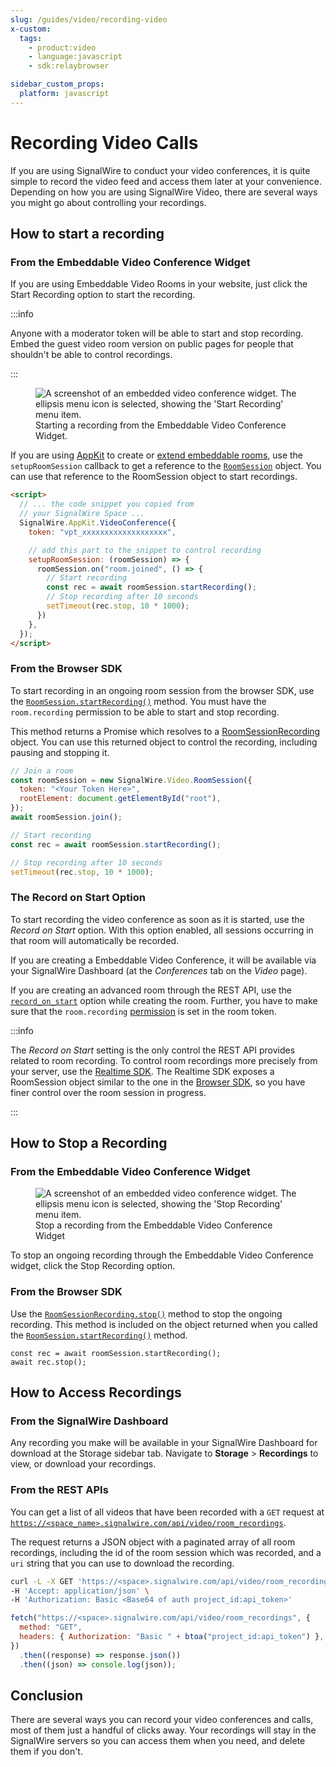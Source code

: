 ```yaml
---
slug: /guides/video/recording-video
x-custom:
  tags:
    - product:video
    - language:javascript
    - sdk:relaybrowser

sidebar_custom_props:
  platform: javascript
---
```




# Recording Video Calls

If you are using SignalWire to conduct your video conferences, it is quite simple to record the video feed and access them later
at your convenience. Depending on how you are using SignalWire Video, there are several ways you might go about controlling your recordings.

## How to start a recording

### From the Embeddable Video Conference Widget

If you are using Embeddable Video Rooms in your website, just click the Start Recording option to start the recording.

:::info

Anyone with a moderator token will be able to start and stop recording. Embed the guest video
room version on public pages for people that shouldn't be able to control recordings.

:::

<figure>
  <img 
    className="img-400" 
    src={require("./pvc-start.webP").default}
    alt="A screenshot of an embedded video conference widget. The ellipsis menu icon is selected, showing the 'Start Recording' menu item." 
  />
  <figcaption>
    Starting a recording from the Embeddable Video Conference Widget.
  </figcaption>
</figure>

If you are using [AppKit](https://www.npmjs.com/package/@signalwire/app-kit) to create or [extend embeddable rooms](/video/getting-started/extending-rooms-with-custom-code),
use the `setupRoomSession` callback to get a reference to the [`RoomSession`](/sdks/browser-sdk/video/room-session) object.
You can use that reference to the RoomSession object to start recordings.

```html
<script>
  // ... the code snippet you copied from
  // your SignalWire Space ...
  SignalWire.AppKit.VideoConference({
    token: "vpt_xxxxxxxxxxxxxxxxxxx",

    // add this part to the snippet to control recording
    setupRoomSession: (roomSession) => {
      roomSession.on("room.joined", () => {
        // Start recording
        const rec = await roomSession.startRecording();
        // Stop recording after 10 seconds
        setTimeout(rec.stop, 10 * 1000);
      })
    },
  });
</script>
```

### From the Browser SDK

To start recording in an ongoing room session from the browser SDK, use the [`RoomSession.startRecording()`](/sdks/browser-sdk/video/room-session#startrecording) method. You must have the `room.recording` permission to be able to start and stop recording.

This method returns a Promise which resolves to a [RoomSessionRecording](/sdks/browser-sdk/video/room-session-recording) object. You can use this returned object to control the recording, including pausing and stopping it.

```javascript
// Join a room
const roomSession = new SignalWire.Video.RoomSession({
  token: "<Your Token Here>",
  rootElement: document.getElementById("root"),
});
await roomSession.join();

// Start recording
const rec = await roomSession.startRecording();

// Stop recording after 10 seconds
setTimeout(rec.stop, 10 * 1000);
```

### The Record on Start Option

To start recording the video conference as soon as it is started, use the _Record on Start_ option. With this option enabled,
all sessions occurring in that room will automatically be recorded.

If you are creating a Embeddable Video Conference, it will be available via your SignalWire Dashboard (at the
_Conferences_ tab on the _Video_ page).

If you are creating an advanced room through the REST API, use the
[`record_on_start`](/rest/signalwire-rest/endpoints/video/create-room) option while creating the room. Further, you have to make
sure that the `room.recording` [permission](/rest/signalwire-rest/overview/permissions) is set in the room token.

:::info

The _Record on Start_ setting is the only control the REST API provides related to room recording. To control room recordings more
precisely from your server, use the [Realtime SDK](/sdks/realtime-sdk/video/roomsession). The Realtime SDK
exposes a RoomSession object similar to the one in the [Browser SDK](/sdks/browser-sdk/video/room-session), so you
have finer control over the room session in progress.

:::

## How to Stop a Recording

### From the Embeddable Video Conference Widget

<figure>
  <img 
    className="img-400" 
    src={require("./pvc-stop.webP").default}
    alt="A screenshot of an embedded video conference widget. The ellipsis menu icon is selected, showing the 'Stop Recording' menu item."
  />
  <figcaption>Stop a recording from the Embeddable Video Conference Widget</figcaption>
</figure>

To stop an ongoing recording through the Embeddable Video Conference widget,
click the Stop Recording option.

### From the Browser SDK

Use the [`RoomSessionRecording.stop()`](/sdks/browser-sdk/video/room-session-recording) method to stop
the ongoing recording. This method is included on the object returned when you called the
[`RoomSession.startRecording()`](/sdks/browser-sdk/video/room-session#startrecording) method.

```
const rec = await roomSession.startRecording();
await rec.stop();
```

## How to Access Recordings

### From the SignalWire Dashboard

Any recording you make will be available in your SignalWire Dashboard for download at the Storage sidebar tab. Navigate to **Storage** > **Recordings** to view, or download your recordings.

### From the REST APIs

You can get a list of all videos that have been recorded with a `GET` request at
[`https://<space_name>.signalwire.com/api/video/room_recordings`](/rest/signalwire-rest/endpoints/video/list-room-recordings-by-session).

The request returns a JSON object with a paginated array of all room recordings, including the id of the room
session which was recorded, and a `uri` string that you can use to download the recording.


<Tabs groupId="pvc-vs-sdk">
  <TabItem value="curl" label="curl" default>

```bash
curl -L -X GET 'https://<space>.signalwire.com/api/video/room_recordings' \
-H 'Accept: application/json' \
-H 'Authorization: Basic <Base64 of auth project_id:api_token>'
```

  </TabItem>
  <TabItem value="fetch" label="fetch">

```javascript
fetch("https://<space>.signalwire.com/api/video/room_recordings", {
  method: "GET",
  headers: { Authorization: "Basic " + btoa("project_id:api_token") },
})
  .then((response) => response.json())
  .then((json) => console.log(json));
```

  </TabItem>
</Tabs>

## Conclusion

There are several ways you can record your video conferences and calls, most of them just a handful of
clicks away. Your recordings will stay in the SignalWire servers so you can access them when you need, and
delete them if you don't.
